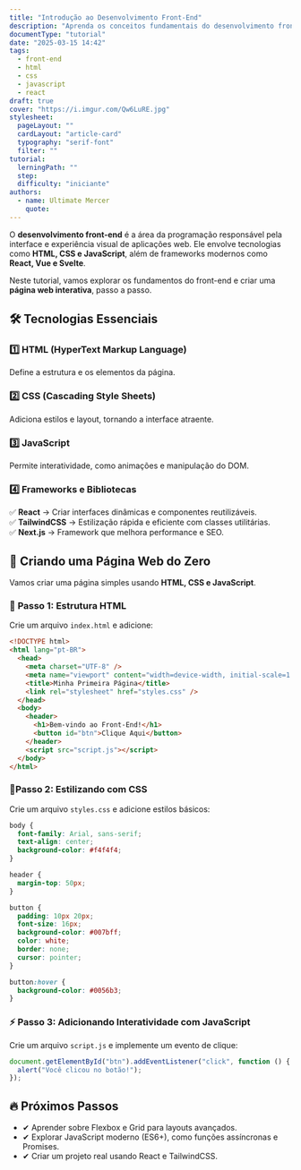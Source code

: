 ```yaml
---
title: "Introdução ao Desenvolvimento Front-End"
description: "Aprenda os conceitos fundamentais do desenvolvimento front-end e crie sua primeira página web moderna."
documentType: "tutorial"
date: "2025-03-15 14:42"
tags:
  - front-end
  - html
  - css
  - javascript
  - react
draft: true
cover: "https://i.imgur.com/Qw6LuRE.jpg"
stylesheet:
  pageLayout: ""
  cardLayout: "article-card"
  typography: "serif-font"
  filter: ""
tutorial:
  lerningPath: ""
  step:
  difficulty: "iniciante"
authors:
  - name: Ultimate Mercer
    quote:
---
```


O **desenvolvimento front-end** é a área da programação responsável pela interface e experiência visual de aplicações web. Ele envolve tecnologias como **HTML, CSS e JavaScript**, além de frameworks modernos como **React, Vue e Svelte**.

Neste tutorial, vamos explorar os fundamentos do front-end e criar uma **página web interativa**, passo a passo.

## 🛠️ **Tecnologias Essenciais**

### 1️⃣ **HTML (HyperText Markup Language)**

Define a estrutura e os elementos da página.

### 2️⃣ **CSS (Cascading Style Sheets)**

Adiciona estilos e layout, tornando a interface atraente.

### 3️⃣ **JavaScript**

Permite interatividade, como animações e manipulação do DOM.

### 4️⃣ **Frameworks e Bibliotecas**

✅ **React** → Criar interfaces dinâmicas e componentes reutilizáveis.  
✅ **TailwindCSS** → Estilização rápida e eficiente com classes utilitárias.  
✅ **Next.js** → Framework que melhora performance e SEO.

<TutorialFrame title="Tutorial">

## 🚀 **Criando uma Página Web do Zero**

Vamos criar uma página simples usando **HTML, CSS e JavaScript**.

### 📝 **Passo 1: Estrutura HTML**

Crie um arquivo `index.html` e adicione:

```html
<!DOCTYPE html>
<html lang="pt-BR">
  <head>
    <meta charset="UTF-8" />
    <meta name="viewport" content="width=device-width, initial-scale=1.0" />
    <title>Minha Primeira Página</title>
    <link rel="stylesheet" href="styles.css" />
  </head>
  <body>
    <header>
      <h1>Bem-vindo ao Front-End!</h1>
      <button id="btn">Clique Aqui</button>
    </header>
    <script src="script.js"></script>
  </body>
</html>
```

### 📝**Passo 2: Estilizando com CSS**

Crie um arquivo `styles.css` e adicione estilos básicos:

```css
body {
  font-family: Arial, sans-serif;
  text-align: center;
  background-color: #f4f4f4;
}

header {
  margin-top: 50px;
}

button {
  padding: 10px 20px;
  font-size: 16px;
  background-color: #007bff;
  color: white;
  border: none;
  cursor: pointer;
}

button:hover {
  background-color: #0056b3;
}
```

### ⚡ **Passo 3: Adicionando Interatividade com JavaScript**

Crie um arquivo `script.js` e implemente um evento de clique:

```js
document.getElementById("btn").addEventListener("click", function () {
  alert("Você clicou no botão!");
});
```

</TutorialFrame>

## 🔥 Próximos Passos

- ✔ Aprender sobre Flexbox e Grid para layouts avançados.
- ✔ Explorar JavaScript moderno (ES6+), como funções assíncronas e Promises.
- ✔ Criar um projeto real usando React e TailwindCSS.
